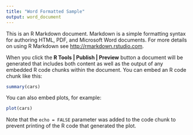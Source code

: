 ```yaml
---
title: "Word Formatted Sample"
output: word_document
---
```


This is an R Markdown document. Markdown is a simple formatting syntax for authoring HTML, PDF, and Microsoft Word documents. For more details on using R Markdown see <http://rmarkdown.rstudio.com>.

When you click the **R Tools | Publish | Preview** button a document will be generated that includes both content as well as the output of any embedded R code chunks within the document. You can embed an R code chunk like this:

```r
summary(cars)
```

You can also embed plots, for example:

```r
plot(cars)
```

Note that the `echo = FALSE` parameter was added to the code chunk to prevent printing of the R code that generated the plot.
